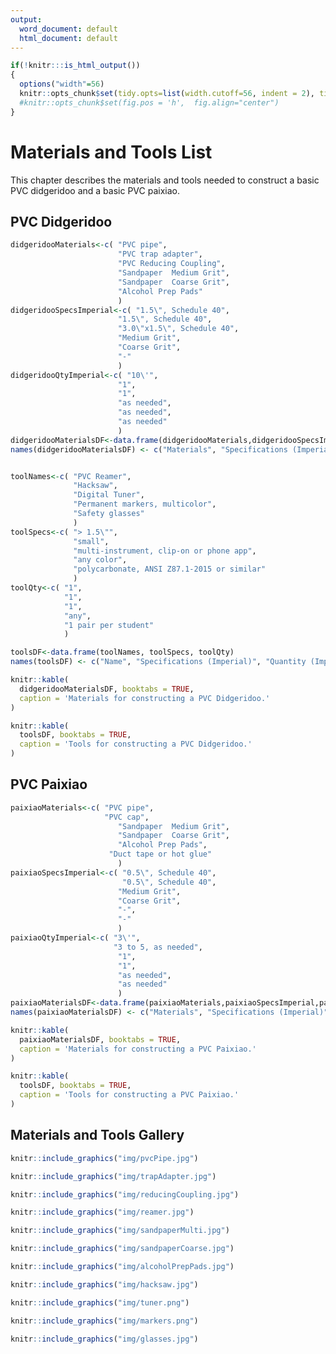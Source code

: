 ```yaml
---
output:
  word_document: default
  html_document: default
---
```

```r
if(!knitr:::is_html_output())
{
  options("width"=56)
  knitr::opts_chunk$set(tidy.opts=list(width.cutoff=56, indent = 2), tidy = TRUE)
  #knitr::opts_chunk$set(fig.pos = 'h',  fig.align="center")
}
```
# Materials and Tools List

This chapter describes the materials and tools needed to construct a basic PVC didgeridoo and a basic PVC paixiao.

## PVC Didgeridoo

```r
didgeridooMaterials<-c( "PVC pipe", 
                        "PVC trap adapter",
                        "PVC Reducing Coupling",
                        "Sandpaper	Medium Grit",
                        "Sandpaper	Coarse Grit",
                        "Alcohol Prep Pads"
                        )
didgeridooSpecsImperial<-c( "1.5\", Schedule 40", 
                        "1.5\", Schedule 40",
                        "3.0\"x1.5\", Schedule 40",
                        "Medium Grit",
                        "Coarse Grit",
                        "-"
                        )
didgeridooQtyImperial<-c( "10\'", 
                        "1",
                        "1",
                        "as needed",
                        "as needed",
                        "as needed"
                        )
didgeridooMaterialsDF<-data.frame(didgeridooMaterials,didgeridooSpecsImperial,didgeridooQtyImperial)
names(didgeridooMaterialsDF) <- c("Materials", "Specifications (Imperial)", "Quantity or Length (Imperial)")


toolNames<-c( "PVC Reamer", 
              "Hacksaw", 
              "Digital Tuner", 
              "Permanent markers, multicolor",
              "Safety glasses"
              )
toolSpecs<-c( "> 1.5\"", 
              "small", 
              "multi-instrument, clip-on or phone app", 
              "any color",
              "polycarbonate, ANSI Z87.1-2015 or similar"
              )
toolQty<-c( "1", 
            "1", 
            "1", 
            "any",
            "1 pair per student"
            )

toolsDF<-data.frame(toolNames, toolSpecs, toolQty)
names(toolsDF) <- c("Name", "Specifications (Imperial)", "Quantity (Imperial)")
```

```r
knitr::kable(
  didgeridooMaterialsDF, booktabs = TRUE,
  caption = 'Materials for constructing a PVC Didgeridoo.'
)
```

```r
knitr::kable(
  toolsDF, booktabs = TRUE,
  caption = 'Tools for constructing a PVC Didgeridoo.'
)
```

## PVC Paixiao
```r
paixiaoMaterials<-c( "PVC pipe",
                     "PVC cap",
                        "Sandpaper	Medium Grit",
                        "Sandpaper	Coarse Grit",
                        "Alcohol Prep Pads",
                      "Duct tape or hot glue"
                        )
paixiaoSpecsImperial<-c( "0.5\", Schedule 40", 
                         "0.5\", Schedule 40",
                        "Medium Grit",
                        "Coarse Grit",
                        "-",
                        "-"
                        )
paixiaoQtyImperial<-c( "3\'",
                       "3 to 5, as needed",
                        "1",
                        "1",
                        "as needed",
                        "as needed"
                        )
paixiaoMaterialsDF<-data.frame(paixiaoMaterials,paixiaoSpecsImperial,paixiaoQtyImperial)
names(paixiaoMaterialsDF) <- c("Materials", "Specifications (Imperial)", "Quantity or Length (Imperial)")
```

```r
knitr::kable(
  paixiaoMaterialsDF, booktabs = TRUE,
  caption = 'Materials for constructing a PVC Paixiao.'
)
```

```r
knitr::kable(
  toolsDF, booktabs = TRUE,
  caption = 'Tools for constructing a PVC Paixiao.'
)
```

## Materials and Tools Gallery

```r
knitr::include_graphics("img/pvcPipe.jpg")
```

```r
knitr::include_graphics("img/trapAdapter.jpg")
```

```r
knitr::include_graphics("img/reducingCoupling.jpg")
```

```r
knitr::include_graphics("img/reamer.jpg")
```

```r
knitr::include_graphics("img/sandpaperMulti.jpg")
```

```r
knitr::include_graphics("img/sandpaperCoarse.jpg")
```

```r
knitr::include_graphics("img/alcoholPrepPads.jpg")
```

```r
knitr::include_graphics("img/hacksaw.jpg")
```

```r
knitr::include_graphics("img/tuner.png")
```

```r
knitr::include_graphics("img/markers.png")
```

```r
knitr::include_graphics("img/glasses.jpg")
```
